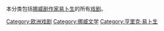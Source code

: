 {{Catnav|頁面分類|人物|各職業人物|艺术家|作家}}
{{Catnav|頁面分類|人物|各職業人物|作家}}
{{Catnav|頁面分類|人文學科|艺术|表演藝術|戏剧}}
{{Catnav|頁面分類|人文學科|艺术|艺术家|作家}}

本分类包括[[挪威|挪威]][[剧作家|剧作家]][[易卜生|易卜生]]的所有[[戏剧|戏剧]]。
{{catmore}}
{{Commonscat|Plays of Ibsen}}

[[Category:欧洲戏剧|Category:欧洲戏剧]]
[[Category:挪威文学|Category:挪威文学]]
[[Category:亨里克·易卜生|Category:亨里克·易卜生]]